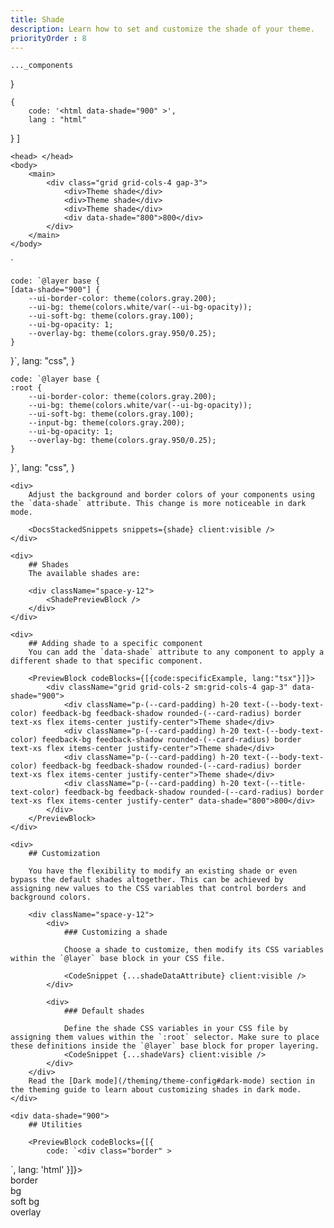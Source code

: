 ```yaml
---
title: Shade
description: Learn how to set and customize the shade of your theme.
priorityOrder : 8
---
```



    ..._components
}

    {
        code: '<html data-shade="900" >',
        lang : "html"
  }
]

    <head> </head>
    <body>
        <main>
            <div class="grid grid-cols-4 gap-3">
                <div>Theme shade</div>
                <div>Theme shade</div>
                <div>Theme shade</div>
                <div data-shade="800">800</div>
            </div>
        </main>
    </body>
</html>
`

    code: `@layer base {
    [data-shade="900"] {
        --ui-border-color: theme(colors.gray.200);
        --ui-bg: theme(colors.white/var(--ui-bg-opacity));
        --ui-soft-bg: theme(colors.gray.100);
        --ui-bg-opacity: 1;
        --overlay-bg: theme(colors.gray.950/0.25);
    }
}`,
    lang: "css",
}

    code: `@layer base {
    :root {
        --ui-border-color: theme(colors.gray.200);
        --ui-bg: theme(colors.white/var(--ui-bg-opacity));
        --ui-soft-bg: theme(colors.gray.100);
        --input-bg: theme(colors.gray.200);
        --ui-bg-opacity: 1;
        --overlay-bg: theme(colors.gray.950/0.25);
    }
}`,
    lang: "css",
}

<div className="space-y-20">

    <div>
        Adjust the background and border colors of your components using the `data-shade` attribute. This change is more noticeable in dark mode.

        <DocsStackedSnippets snippets={shade} client:visible />
    </div>

    <div>
        ## Shades
        The available shades are:

        <div className="space-y-12">
            <ShadePreviewBlock />
        </div>
    </div>

    <div>
        ## Adding shade to a specific component
        You can add the `data-shade` attribute to any component to apply a different shade to that specific component.

        <PreviewBlock codeBlocks={[{code:specificExample, lang:"tsx"}]}>
            <div className="grid grid-cols-2 sm:grid-cols-4 gap-3" data-shade="900">
                <div className="p-(--card-padding) h-20 text-(--body-text-color) feedback-bg feedback-shadow rounded-(--card-radius) border text-xs flex items-center justify-center">Theme shade</div>
                <div className="p-(--card-padding) h-20 text-(--body-text-color) feedback-bg feedback-shadow rounded-(--card-radius) border text-xs flex items-center justify-center">Theme shade</div>
                <div className="p-(--card-padding) h-20 text-(--body-text-color) feedback-bg feedback-shadow rounded-(--card-radius) border text-xs flex items-center justify-center">Theme shade</div>
                <div className="p-(--card-padding) h-20 text-(--title-text-color) feedback-bg feedback-shadow rounded-(--card-radius) border text-xs flex items-center justify-center" data-shade="800">800</div>
            </div>
        </PreviewBlock>
    </div>

    <div>
        ## Customization
        
        You have the flexibility to modify an existing shade or even bypass the default shades altogether. This can be achieved by assigning new values to the CSS variables that control borders and background colors.

        <div className="space-y-12">
            <div>
                ### Customizing a shade

                Choose a shade to customize, then modify its CSS variables within the `@layer` base block in your CSS file.
                
                <CodeSnippet {...shadeDataAttribute} client:visible />
            </div>

            <div>
                ### Default shades
                
                Define the shade CSS variables in your CSS file by assigning them values within the `:root` selector. Make sure to place these definitions inside the `@layer` base block for proper layering.
                <CodeSnippet {...shadeVars} client:visible />
            </div>
        </div>
        Read the [Dark mode](/theming/theme-config#dark-mode) section in the theming guide to learn about customizing shades in dark mode.
    </div>

    <div data-shade="900">
        ## Utilities

        <PreviewBlock codeBlocks={[{
            code: `<div class="border" >
<div class="bg-ui">
<div class="bg-ui-soft">
<div class="bg-overlay">`,
            lang: 'html'
        }]}>
            <div class="flex flex-wrap gap-3">
                <div class="size-20 border rounded-card flex justify-center items-center text-xs font-mono">border</div>
                <div class="size-20 border rounded-card bg-ui dark:border-none flex justify-center items-center text-xs font-mono">bg</div>
                <div class="size-20 rounded-card bg-ui-soft flex justify-center items-center text-xs font-mono">soft bg</div>
                <div class="size-20 rounded-card bg-overlay flex justify-center items-center text-xs font-mono">overlay</div>
            </div>
        </PreviewBlock>
    </div>
</div>